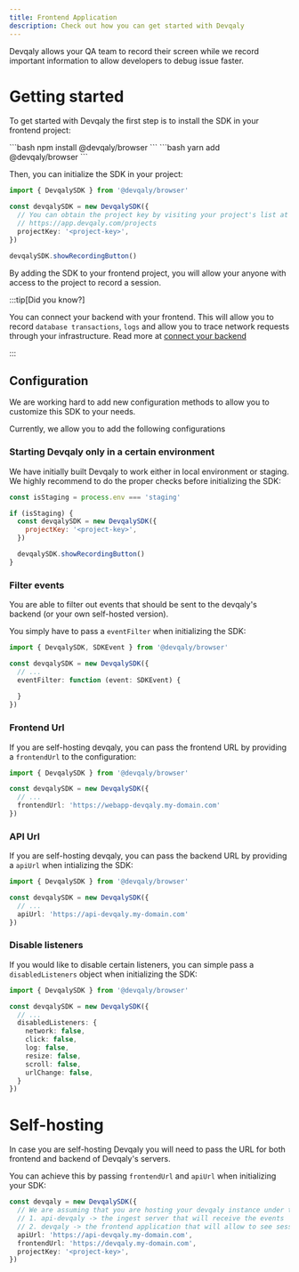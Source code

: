```yaml
---
title: Frontend Application
description: Check out how you can get started with Devqaly
---
```



Devqaly allows your QA team to record their screen while we record important information to allow developers to debug
issue faster.

# Getting started

To get started with Devqaly the first step is to install the SDK in your frontend project:


<Tabs>
  <TabItem label="NPM">
    ```bash
    npm install @devqaly/browser
    ```
  </TabItem>
  <TabItem label="Yarn">
    ```bash
    yarn add @devqaly/browser
    ```
  </TabItem>
</Tabs>

Then, you can initialize the SDK in your project:

```typescript
import { DevqalySDK } from '@devqaly/browser'

const devqalySDK = new DevqalySDK({
  // You can obtain the project key by visiting your project's list at
  // https://app.devqaly.com/projects
  projectKey: '<project-key>',
})

devqalySDK.showRecordingButton()
```

By adding the SDK to your frontend project, you will allow your anyone with access to the project to record a session.

:::tip[Did you know?]

You can connect your backend with your frontend. This will allow you to record `database transactions`, `logs` and
allow you to trace network requests through your infrastructure. Read more at [connect your backend](/getting-started/connect-backend/)

:::


## Configuration

We are working hard to add new configuration methods to allow you to customize this SDK to your needs.

Currently, we allow you to add the following configurations

### Starting Devqaly only in a certain environment
We have initially built Devqaly to work either in local environment or staging. We highly recommend to do the proper
checks before initializing the SDK:

```javascript
const isStaging = process.env === 'staging'

if (isStaging) {
  const devqalySDK = new DevqalySDK({
    projectKey: '<project-key>',
  })

  devqalySDK.showRecordingButton()
}
```

### Filter events
You are able to filter out events that should be sent to the devqaly's backend (or your own self-hosted version).

You simply have to pass a `eventFilter` when initializing the SDK:

```typescript
import { DevqalySDK, SDKEvent } from '@devqaly/browser'

const devqalySDK = new DevqalySDK({
  // ...
  eventFilter: function (event: SDKEvent) {
    
  }
})
```

### Frontend Url

If you are self-hosting devqaly, you can pass the frontend URL by providing a `frontendUrl` to the configuration:

```typescript
import { DevqalySDK } from '@devqaly/browser'

const devqalySDK = new DevqalySDK({
  // ...
  frontendUrl: 'https://webapp-devqaly.my-domain.com'
})
```

### API Url

If you are self-hosting devqaly, you can pass the backend URL by providing a `apiUrl` when intializing the SDK:

```typescript
import { DevqalySDK } from '@devqaly/browser'

const devqalySDK = new DevqalySDK({
  // ...
  apiUrl: 'https://api-devqaly.my-domain.com'
})
```

### Disable listeners

If you would like to disable certain listeners, you can simple pass a `disabledListeners` object when initializing the SDK:

```typescript
import { DevqalySDK } from '@devqaly/browser'

const devqalySDK = new DevqalySDK({
  // ...
  disabledListeners: {
    network: false,
    click: false,
    log: false,
    resize: false,
    scroll: false,
    urlChange: false,
  }
})
```

# Self-hosting

In case you are self-hosting Devqaly you will need to pass the URL for both frontend and backend of Devqaly's servers.

You can achieve this by passing `frontendUrl` and `apiUrl` when initializing your SDK:

```typescript
const devqaly = new DevqalySDK({
  // We are assuming that you are hosting your devqaly instance under two subdomains:
  // 1. api-devqaly -> the ingest server that will receive the events
  // 2. devqaly -> the frontend application that will allow to see sessions recorded
  apiUrl: 'https://api-devqaly.my-domain.com',
  frontendUrl: 'https://devqaly.my-domain.com',
  projectKey: '<project-key>',
})
```
